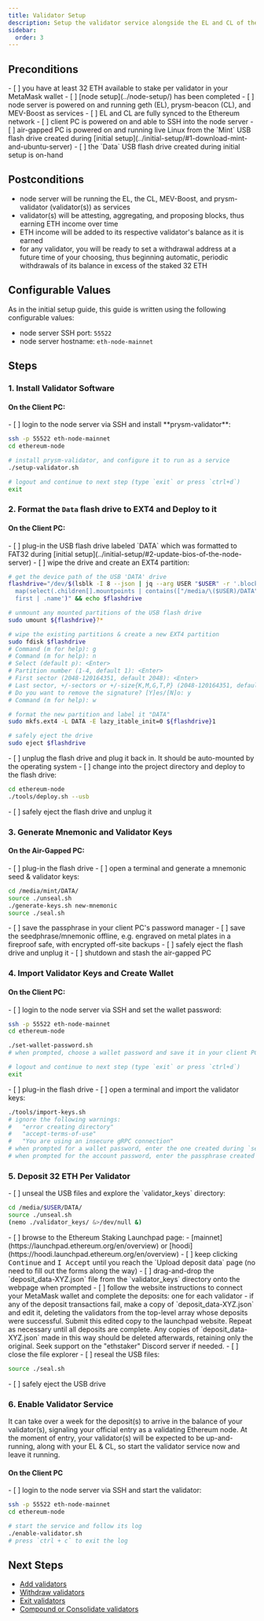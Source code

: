 ```yaml
---
title: Validator Setup
description: Setup the validator service alongside the EL and CL of the Ethereum Node.
sidebar:
  order: 3
---
```


<ResetButton />

## Preconditions
<Checklist name="preconditions">
- [ ] you have at least 32 ETH available to stake per validator in your MetaMask wallet
- [ ] [node setup](../node-setup/) has been completed
- [ ] node server is powered on and running geth (EL), prysm-beacon (CL), and MEV-Boost as services
- [ ] EL and CL are fully synced to the Ethereum network
- [ ] client PC is powered on and able to SSH into the node server
- [ ] air-gapped PC is powered on and running live Linux from the `Mint` USB flash drive created during [initial setup](../initial-setup/#1-download-mint-and-ubuntu-server)
- [ ] the `Data` USB flash drive created during initial setup is on-hand
</Checklist>

## Postconditions
- node server will be running the EL, the CL, MEV-Boost, and prysm-validator (validator(s)) as services
- validator(s) will be attesting, aggregating, and proposing blocks, thus earning ETH income over time
- ETH income will be added to its respective validator's balance as it is earned
- for any validator, you will be ready to set a withdrawal address at a future time of your choosing, thus beginning automatic, periodic withdrawals of its balance in excess of the staked 32 ETH

## Configurable Values
As in the initial setup guide, this guide is written using the following configurable values:
- node server SSH port: `55522`
- node server hostname: `eth-node-mainnet`

## Steps

### 1. Install Validator Software

#### On the Client PC:
<Checklist name="install-validator-software">
- [ ] login to the node server via SSH and install **prysm-validator**:
</Checklist>

```bash
ssh -p 55522 eth-node-mainnet
cd ethereum-node

# install prysm-validator, and configure it to run as a service
./setup-validator.sh

# logout and continue to next step (type `exit` or press `ctrl+d`)
exit
```

### 2. Format the `Data` flash drive to EXT4 and Deploy to it

#### On the Client PC:
<Checklist name="format-the-data-flash-drive-to-ext4-and-deploy-to-it-1">
- [ ] plug-in the USB flash drive labeled `DATA` which was formatted to FAT32 during [initial setup](../initial-setup/#2-update-bios-of-the-node-server)
- [ ] wipe the drive and create an EXT4 partition:
</Checklist>

```bash
# get the device path of the USB 'DATA' drive
flashdrive="/dev/$(lsblk -I 8 --json | jq --arg USER "$USER" -r '.blockdevices |
  map(select(.children[].mountpoints | contains(["/media/\($USER)/DATA"]))) |
  first | .name')" && echo $flashdrive

# unmount any mounted partitions of the USB flash drive
sudo umount ${flashdrive}?*

# wipe the existing partitions & create a new EXT4 partition
sudo fdisk $flashdrive
# Command (m for help): g
# Command (m for help): n
# Select (default p): <Enter>
# Partition number (1-4, default 1): <Enter>
# First sector (2048-120164351, default 2048): <Enter>
# Last sector, +/-sectors or +/-size{K,M,G,T,P} (2048-120164351, default 120164351): <Enter>
# Do you want to remove the signature? [Y]es/[N]o: y
# Command (m for help): w

# format the new partition and label it "DATA"
sudo mkfs.ext4 -L DATA -E lazy_itable_init=0 ${flashdrive}1

# safely eject the drive
sudo eject $flashdrive
```

<Checklist name="format-the-data-flash-drive-to-ext4-and-deploy-to-it-2">
- [ ] unplug the flash drive and plug it back in.  It should be auto-mounted by the operating system
- [ ] change into the project directory and deploy to the flash drive:
</Checklist>

```bash
cd ethereum-node
./tools/deploy.sh --usb
```
<Checklist name="format-the-data-flash-drive-to-ext4-and-deploy-to-it-3">
- [ ] safely eject the flash drive and unplug it
</Checklist>

### 3. Generate Mnemonic and Validator Keys

#### On the Air-Gapped PC:
<Checklist name="generate-mnemonic-and-validator-keys-1">
- [ ] plug-in the flash drive
- [ ] open a terminal and generate a mnemonic seed & validator keys:
</Checklist>

```bash
cd /media/mint/DATA/
source ./unseal.sh
./generate-keys.sh new-mnemonic
source ./seal.sh
```

<Checklist name="generate-mnemonic-and-validator-keys-2">
- [ ] save the passphrase in your client PC's password manager
- [ ] save the seedphrase/mnemonic offline, e.g. engraved on metal plates in a fireproof safe, with encrypted off-site backups
- [ ] safely eject the flash drive and unplug it
- [ ] shutdown and stash the air-gapped PC
</Checklist>

### 4. Import Validator Keys and Create Wallet

#### On the Client PC:
<Checklist name="import-validator-keys-and-create-wallet-1">
- [ ] login to the node server via SSH and set the wallet password:
</Checklist>

```bash
ssh -p 55522 eth-node-mainnet
cd ethereum-node

./set-wallet-password.sh
# when prompted, choose a wallet password and save it in your client PC's password manager

# logout and continue to next step (type `exit` or press `ctrl+d`)
exit
```

<Checklist name="import-validator-keys-and-create-wallet-2">
- [ ] plug-in the flash drive
- [ ] open a terminal and import the validator keys:
</Checklist>

```bash
./tools/import-keys.sh
# ignore the following warnings: 
#   "error creating directory"
#   "accept-terms-of-use"
#   "You are using an insecure gRPC connection"
# when prompted for a wallet password, enter the one created during `set-wallet-password.sh`
# when prompted for the account password, enter the passphrase created during `generate-keys.sh`
```

### 5. Deposit 32 ETH Per Validator
<Checklist name="deposit-32-eth-per-validator-1">
- [ ] unseal the USB files and explore the `validator_keys` directory:
</Checklist>

```bash
cd /media/$USER/DATA/
source ./unseal.sh
(nemo ./validator_keys/ &>/dev/null &)
```

<Checklist name="deposit-32-eth-per-validator-2">
- [ ] browse to the Ethereum Staking Launchpad page:
	- [mainnet](https://launchpad.ethereum.org/en/overview) or [hoodi](https://hoodi.launchpad.ethereum.org/en/overview)
- [ ] keep clicking <kbd>Continue</kbd> and <kbd>I Accept</kbd> until you reach the `Upload deposit data` page (no need to fill out the forms along the way)
- [ ] drag-and-drop the `deposit_data-XYZ.json` file from the `validator_keys` directory onto the webpage when prompted
- [ ] follow the website instructions to connect your MetaMask wallet and complete the deposits: one for each validator
	- if any of the deposit transactions fail, make a copy of `deposit_data-XYZ.json` and edit it, deleting the validators from the top-level array whose deposits were successful.  Submit this edited copy to the launchpad website.  Repeat as necessary until all deposits are complete.  Any copies of `deposit_data-XYZ.json` made in this way should be deleted afterwards, retaining only the original.  Seek support on the "ethstaker" Discord server if needed.
- [ ] close the file explorer
- [ ] reseal the USB files:
</Checklist>

```bash
source ./seal.sh
```
<Checklist name="deposit-32-eth-per-validator-3">
- [ ] safely eject the USB drive
</Checklist>

### 6. Enable Validator Service

It can take over a week for the deposit(s) to arrive in the balance of your validator(s), signaling your official entry as a validating Ethereum node.  At the moment of entry, your validator(s) will be expected to be up-and-running, along with your EL & CL, so start the validator service now and leave it running.

#### On the Client PC
<Checklist name="enable-validator-service-1">
- [ ] login to the node server via SSH and start the validator:
</Checklist>

```bash
ssh -p 55522 eth-node-mainnet
cd ethereum-node

# start the service and follow its log
./enable-validator.sh
# press `ctrl + c` to exit the log
```

## Next Steps

- [Add validators](../add-validators/)
- [Withdraw validators](../partial-withdrawal/)
- [Exit validators](../voluntary-exit/)
- [Compound or Consolidate validators](../compound_or_consolidate/)
